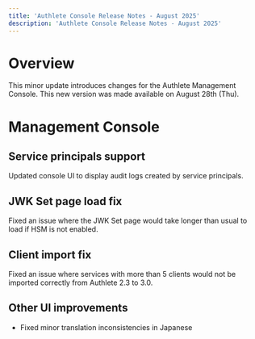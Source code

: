 ```yaml
---
title: 'Authlete Console Release Notes - August 2025'
description: 'Authlete Console Release Notes - August 2025'
---
```


# Overview

This minor update introduces changes for the Authlete Management Console.
This new version was made available on August 28th (Thu).

# Management Console

## Service principals support

Updated console UI to display audit logs created by service principals.

## JWK Set page load fix

Fixed an issue where the JWK Set page would take longer than usual to load if HSM is not enabled.

## Client import fix

Fixed an issue where services with more than 5 clients would not be imported correctly from Authlete 2.3 to 3.0.

## Other UI improvements

- Fixed minor translation inconsistencies in Japanese
